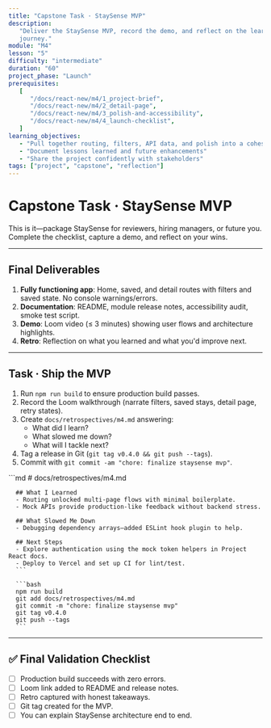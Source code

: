 ```yaml
---
title: "Capstone Task · StaySense MVP"
description:
   "Deliver the StaySense MVP, record the demo, and reflect on the learning
   journey."
module: "M4"
lesson: "5"
difficulty: "intermediate"
duration: "60"
project_phase: "Launch"
prerequisites:
   [
      "/docs/react-new/m4/1_project-brief",
      "/docs/react-new/m4/2_detail-page",
      "/docs/react-new/m4/3_polish-and-accessibility",
      "/docs/react-new/m4/4_launch-checklist",
   ]
learning_objectives:
   - "Pull together routing, filters, API data, and polish into a cohesive MVP"
   - "Document lessons learned and future enhancements"
   - "Share the project confidently with stakeholders"
tags: ["project", "capstone", "reflection"]
---
```



# Capstone Task · StaySense MVP

This is it—package StaySense for reviewers, hiring managers, or future you.
Complete the checklist, capture a demo, and reflect on your wins.

---

## Final Deliverables

1. **Fully functioning app**: Home, saved, and detail routes with filters and
   saved state. No console warnings/errors.
2. **Documentation**: README, module release notes, accessibility audit, smoke
   test script.
3. **Demo**: Loom video (≤ 3 minutes) showing user flows and architecture
   highlights.
4. **Retro**: Reflection on what you learned and what you'd improve next.

---

## Task · Ship the MVP

1. Run `npm run build` to ensure production build passes.
2. Record the Loom walkthrough (narrate filters, saved stays, detail page, retry
   states).
3. Create `docs/retrospectives/m4.md` answering:
   -  What did I learn?
   -  What slowed me down?
   -  What will I tackle next?
4. Tag a release in Git (`git tag v0.4.0 && git push --tags`).
5. Commit with `git commit -am "chore: finalize staysense mvp"`.

<Accordions type='single' className='mt-4'>
   <Accordion title='Solution Outline'>
      ```md
      # docs/retrospectives/m4.md

      ## What I Learned
      - Routing unlocked multi-page flows with minimal boilerplate.
      - Mock APIs provide production-like feedback without backend stress.

      ## What Slowed Me Down
      - Debugging dependency arrays—added ESLint hook plugin to help.

      ## Next Steps
      - Explore authentication using the mock token helpers in Project React docs.
      - Deploy to Vercel and set up CI for lint/test.
      ```

      ```bash
      npm run build
      git add docs/retrospectives/m4.md
      git commit -m "chore: finalize staysense mvp"
      git tag v0.4.0
      git push --tags
      ```

   </Accordion>
</Accordions>

---

## ✅ Final Validation Checklist

-  [ ] Production build succeeds with zero errors.
-  [ ] Loom link added to README and release notes.
-  [ ] Retro captured with honest takeaways.
-  [ ] Git tag created for the MVP.
-  [ ] You can explain StaySense architecture end to end.
